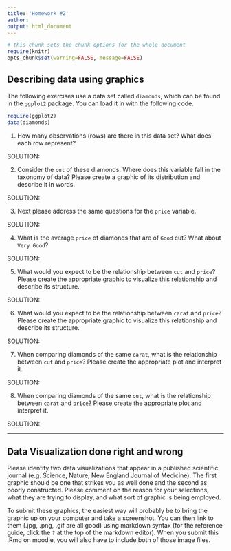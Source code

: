 ```yaml
---
title: 'Homework #2'
author: 
output: html_document
---
```


```r
# this chunk sets the chunk options for the whole document
require(knitr)
opts_chunk$set(warning=FALSE, message=FALSE)
```

## Describing data using graphics

The following exercises use a data set called `diamonds`, which can be found in
the `ggplot2` package.  You can load it in with the following code.

```r
require(ggplot2)
data(diamonds)
```

1. How many observations (rows) are there in this data set?  What does each row
represent?

SOLUTION:


2. Consider the `cut` of these diamonds.  Where does this variable fall in the
taxonomy of data?  Please create a graphic of its distribution and describe it in words.

SOLUTION:


3. Next please address the same questions for the `price` variable.

SOLUTION:


4. What is the average `price` of diamonds that are of `Good` cut?  What about `Very Good`?

SOLUTION:


5. What would you expect to be the relationship between `cut` and `price`?  Please
create the appropriate graphic to visualize this relationship and describe its
structure.

SOLUTION:


6. What would you expect to be the relationship between `carat` and `price`?  Please
create the appropriate graphic to visualize this relationship and describe its
structure.

SOLUTION:


7.  When comparing diamonds of the same `carat`, what is the relationship between
`cut` and `price`? Please create the appropriate plot and interpret it.

SOLUTION:


8. When comparing diamonds of the same `cut`, what is the relationship between
`carat` and `price`? Please create the appropriate plot and interpret it.

SOLUTION:


* * *

## Data Visualization done right and wrong

Please identify two data visualizations that appear in a published scientific
journal (e.g. Science, Nature, New England Journal of Medicine).  The first graphic
should be one that strikes you as well done and the second as poorly constructed.
Please comment on the reason for your selections, what they are trying to display,
and what sort of graphic is being employed.

To submit these graphics, the easiest way will probably be to bring the graphic 
up on your computer and take a screenshot.  You can then link to them (.jpg, .png,
.gif are all good) using markdown syntax (for the reference guide, click the `?` at
the top of the markdown editor).  When you submit this .Rmd on moodle, you will 
also have to include both of those image files.




